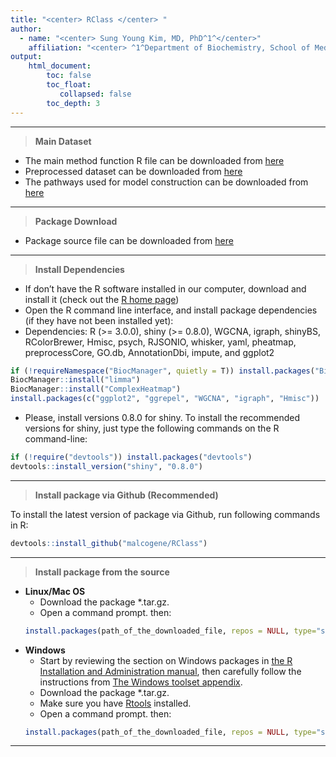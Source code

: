 ```yaml
---
title: "<center> RClass </center> "
author: 
  - name: "<center> Sung Young Kim, MD, PhD^1^</center>"
    affiliation: "<center> ^1^Department of Biochemistry, School of Medicine, Konkuk University</center> "
output: 
    html_document:
        toc: false  
        toc_float: 
           collapsed: false
        toc_depth: 3
---
```

<!--   주석처리  toc:table of content, html은 각 타이틀 >, md는 ##로 하는 것이 보기좋음    
author: "Sung Young Kim, MD, PhD^[mailto:palelamp@gmail.com]</center>"
date: "`r format(Sys.time(), '%d %B %Y')`"
output: 
    html_document:
        toc: false  
        toc_float: 
           collapsed: false
        toc_depth: 3
        
output: 
    md_document:
        variant: markdown_github
-->

<!--
This page provides the supplementary R code and data to reproduce the experiments in the following paper : **Accurate prediction of acquired EGFR TKIs resistance using a pathway-based individualized machine learning approach**  
-->

----

> **Main Dataset**

* The main method function R file can be downloaded from [here](http://centromics.org/info/142sup/mainFunctions.R)
* Preprocessed dataset can be downloaded from [here](http://centromics.org/info/142sup/EGFRTKIs_8set.RData)
* The pathways used for model construction can be downloaded from [here](http://centromics.org/info/142sup/p.KEGG.PID.BioCarta.RData)

----

> **Package Download**

* Package source file can be downloaded from [here](http://centromics.org/info/142sup/mainFunctions.R)


----

> **Install Dependencies**

* If don't have the R software installed in our computer, download and install it (check out the [R home page](http://www.r-project.org/))
* Open the R command line interface, and install package dependencies (if they have not been installed yet):
* Dependencies: R (>= 3.0.0), shiny (>= 0.8.0), WGCNA, igraph, shinyBS, RColorBrewer, Hmisc, psych, RJSONIO, whisker, yaml, pheatmap, preprocessCore, GO.db, AnnotationDbi, impute, and ggplot2


```r
if (!requireNamespace("BiocManager", quietly = T)) install.packages("BiocManager")
BiocManager::install("limma")
BiocManager::install("ComplexHeatmap")
install.packages(c("ggplot2", "ggrepel", "WGCNA", "igraph", "Hmisc"))
```
* Please, install versions 0.8.0 for shiny. <!--We are working to make the package compatible with the new versions of the packages as soon as possible.--> To install the recommended versions for shiny, just type the following commands on the R command-line:
```r
if (!require("devtools")) install.packages("devtools")
devtools::install_version("shiny", "0.8.0")
```


----


> **Install package via Github (Recommended)**

To install the latest version of package via Github, run following commands in R:
```r
devtools::install_github("malcogene/RClass")
```



----




> **Install package from the source**

- **Linux/Mac OS**
    - Download the package *.tar.gz.
    - Open a command prompt. then:
```r
install.packages(path_of_the_downloaded_file, repos = NULL, type="source")
```

- **Windows**
    - Start by reviewing the section on Windows packages in [the R Installation and Administration manual](https://cran.r-project.org/doc/manuals/R-admin.html), then carefully follow the instructions from [The Windows toolset appendix](https://cran.r-project.org/doc/manuals/R-admin.html#The-Windows-toolset).
    - Download the package *.tar.gz.
    - Make sure you have [Rtools](https://cran.r-project.org/bin/windows/Rtools/) installed.
    - Open a command prompt. then:
```r
install.packages(path_of_the_downloaded_file, repos = NULL, type="source")
```


----








 

